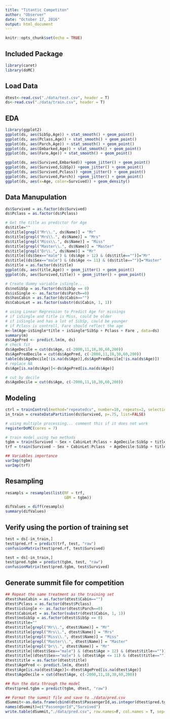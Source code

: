 ```yaml
---
title: "Titantic Competiton"
author: "Observer"
date: "October 17, 2016"
output: html_document
---
```


```r
knitr::opts_chunk$set(echo = TRUE)
```

## Included Package
```r
library(caret)
library(doMC)
```

## Load Data
```r
dtest<-read.csv("./data/test.csv", header = T)
ds<-read.csv("./data/train.csv", header = T)
```

## EDA
```r
library(ggplot2)
ggplot(ds, aes(SibSp,Age)) + stat_smooth() + geom_point()
ggplot(ds, aes(Pclass,Age)) + stat_smooth() + geom_point()
ggplot(ds, aes(Parch,Age)) + stat_smooth() + geom_point()
ggplot(ds, aes(Embarked,Age)) + stat_smooth() + geom_point()
ggplot(ds, aes(Fare,Age)) + stat_smooth() + geom_point()

ggplot(ds, aes(Survived,Embarked)) +geom_jitter() + geom_point()
ggplot(ds, aes(Survived,SibSp)) +geom_jitter() + geom_point()
ggplot(ds, aes(Survived,Pclass)) +geom_jitter() + geom_point()
ggplot(ds, aes(Survived,Parch)) +geom_jitter() + geom_point()
ggplot(ds, aes(x=Age, color=Survived)) + geom_density()
```

## Data Manupulation
```r

ds$Survived = as.factor(ds$Survived)
ds$Pclass = as.factor(ds$Pclass)

# Get the title as predictor for Age
ds$title=""
ds$title[grepl("Mr\\.", ds$Name)] = "Mr"
ds$title[grepl("Mrs\\.", ds$Name)] = "Mrs"
ds$title[grepl("Miss\\.", ds$Name)] = "Miss"
ds$title[grepl("Master\\.", ds$Name)] = "Master"
ds$title[grepl("Dr\\.", ds$Name)] = "Mr"
ds$title[(ds$Sex=="male") & (ds$Age > 12) & (ds$title=="")]="Mr"
ds$title[(ds$Sex=="male") & (ds$Age <= 11) & (ds$title=="")]="Master"
ds$title = as.factor(ds$title)
ggplot(ds, aes(title,Age)) + geom_jitter() + geom_point()
ggplot(ds, aes(Survived,title)) + geom_jitter() + geom_point()

# Create dummy variable isSingle... 
ds$noSibSp = as.factor(ds$SibSp == 0)
ds$isSingle <- as.factor(ds$Parch==0)
ds$hasCabin = as.factor(ds$Cabin=="")
ds$CabinLet = as.factor(substr(ds$Cabin, 1, 1))

# using Linear Regression to Predict Age for missings
# if isSingle and title is Miss, could be older
# if isSingle and has a lot of SibSp, could be younger
# if Pclass is controll, Fare should reflect the age
m<-lm(Age~isSingle*title + isSingle*SibSp + Pclass + Fare , data=ds)
summary(m)
ds$AgePred <- predict.lm(m, ds)
# check fit
ds$AgeDecile = cut(ds$Age, c(-2000,11,18,30,60,200))
ds$AgePredDecile = cut(ds$AgePred, c(-2000,11,18,30,60,200))
table(ds$AgeDecile[!is.na(ds$Age)],ds$AgePredDecile[!is.na(ds$Age)])
# replace NA
ds$Age[is.na(ds$Age)]<-ds$AgePred[is.na(ds$Age)]

# cut by decile
ds$AgeDecile = cut(ds$Age, c(-2000,11,18,30,60,200))
```

## Modeling
```r
ctrl = trainControl(method="repeatedcv", number=10, repeats=2, selectionFunction = "oneSE")
in_train = createDataPartition(ds$Survived, p=.75, list=FALSE)

# using multiple processing... comment this if it does not work
registerDoMC(cores = 7)

# train model using two methods
tgbm = train(Survived ~ Sex + CabinLet:Pclass + AgeDecile:SibSp + title:isSingle, data=ds, method="gbm", metric="Kappa", trControl=ctrl, subset = in_train, verbose=FALSE)
trf = train(Survived ~ Sex + CabinLet:Pclass  + AgeDecile:SibSp + title:isSingle, data=ds, method="rf", metric="Kappa", trControl=ctrl, subset = in_train, verbose=FALSE, ntree=200)

## Variables importance
varImp(tgbm)
varImp(trf)
```

## Resampling
```r
resampls = resamples(list(RF = trf,
                          GBM = tgbm))

difValues = diff(resampls)
summary(difValues)
```

## Verify using the portion of training set
```r
test = ds[-in_train,]
test$pred.rf = predict(trf, test, "raw")
confusionMatrix(test$pred.rf, test$Survived)

test = ds[-in_train,]
test$pred.tgbm = predict(tgbm, test, "raw")
confusionMatrix(test$pred.tgbm, test$Survived)
```

## Generate summit file for competition
```r

## Repeat the same treatment as the training set
dtest$hasCabin = as.factor(dtest$Cabin=="")
dtest$Pclass = as.factor(dtest$Pclass)
dtest$isSingle <- as.factor(dtest$Parch==0)
dtest$CabinLet = as.factor(substr(dtest$Cabin, 1, 1))
dtest$noSibSp = as.factor(dtest$SibSp == 0)
dtest$title=""
dtest$title[grepl("Mr\\.", dtest$Name)] = "Mr"
dtest$title[grepl("Mrs\\.", dtest$Name)] = "Mrs"
dtest$title[grepl("Miss\\.", dtest$Name)] = "Miss"
dtest$title[grepl("Master\\.", dtest$Name)] = "Master"
dtest$title[grepl("Dr\\.", dtest$Name)] = "Mr"
dtest$title[(dtest$Sex=="male") & (dtest$Age > 12) & (dtest$title=="")]="Mr"
dtest$title[(dtest$Sex=="male") & (dtest$Age <= 11) & (dtest$title=="")]="Master"
dtest$title = as.factor(dtest$title)
dtest$AgePred <- predict.lm(m, dtest)
dtest$Age[is.na(dtest$Age)]<-dtest$AgePred[is.na(dtest$Age)]
dtest$AgeDecile = cut(dtest$Age, c(-2000,11,18,30,60,200))

## Run the data through the model
dtest$pred.tgbm = predict(tgbm, dtest, "raw")

## Format the summit file and save to ./data/pred.csv
dSummit<-as.data.frame(cbind(dtest$PassengerId,as.integer(dtest$pred.tgbm)-1))
names(dSummit)=c("PassengerId","Survived")
write.table(dSummit,"./data/pred.csv", row.names=F, col.names = T, sep=",", quote=FALSE)
```
